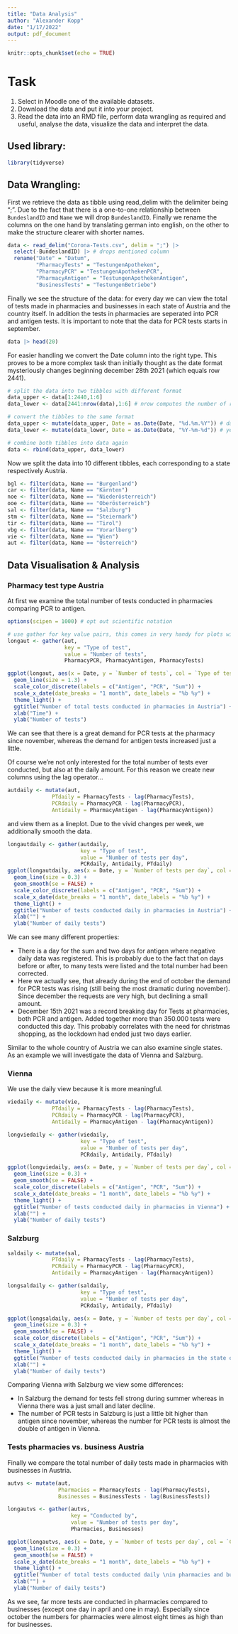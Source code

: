 ```yaml
---
title: "Data Analysis"
author: "Alexander Kopp"
date: "1/17/2022"
output: pdf_document
---
```


```r
knitr::opts_chunk$set(echo = TRUE)
```

# Task

1. Select in Moodle one of the available datasets.
2. Download the data and put it into your project.
3. Read the data into an RMD file, perform data wrangling as required and useful, analyse the data,
visualize the data and interpret the data.


## Used library:

```r

library(tidyverse)

```


## Data Wrangling:

First we retrieve the data as tibble using read_delim with the delimiter being ";". Due to the fact that there is a one-to-one relationship between `BundeslandID` and `Name` we will drop `BundeslandID`. Finally we rename the columns on the one hand by translating german into english, on the other to make the structure clearer with shorter names.

```r

data <- read_delim("Corona-Tests.csv", delim = ";") |> 
  select(-BundeslandID) |> # drops mentioned column
  rename("Date" = "Datum",
         "PharmacyTests" = "TestungenApotheken",
         "PharmacyPCR" = "TestungenApothekenPCR",
         "PharmacyAntigen" = "TestungenApothekenAntigen",
         "BusinessTests" = "TestungenBetriebe")

```


Finally we see the structure of the data: for every day we can view the total of tests made in pharmacies and businesses in each state of Austria and the country itself. In addition the tests in pharmacies are seperated into PCR and antigen tests. It is important to note that the data for PCR tests starts in september.

```r
data |> head(20)
```


For easier handling we convert the Date column into the right type. This proves to be a more complex task than initially thought as the date format mysteriously changes beginning december 28th 2021 (which equals row 2441).

```r

# split the data into two tibbles with different format
data_upper <- data[1:2440,1:6]
data_lower <- data[2441:nrow(data),1:6] # nrow computes the number of rows

# convert the tibbles to the same format
data_upper <- mutate(data_upper, Date = as.Date(Date, "%d.%m.%Y")) # day.month.year
data_lower <- mutate(data_lower, Date = as.Date(Date, "%Y-%m-%d")) # year-month-day

# combine both tibbles into data again
data <- rbind(data_upper, data_lower)
```


Now we split the data into 10 different tibbles, each corresponding to a state respectively Austria.

```r

bgl <- filter(data, Name == "Burgenland")
car <- filter(data, Name == "Kärnten")
noe <- filter(data, Name == "Niederösterreich")
ooe <- filter(data, Name == "Oberösterreich")
sal <- filter(data, Name == "Salzburg")
stm <- filter(data, Name == "Steiermark")
tir <- filter(data, Name == "Tirol")
vbg <- filter(data, Name == "Vorarlberg")
vie <- filter(data, Name == "Wien")
aut <- filter(data, Name == "Österreich")

```


## Data Visualisation & Analysis

### Pharmacy test type Austria

At first we examine the total number of tests conducted in pharmacies comparing PCR to antigen.

```r

options(scipen = 1000) # opt out scientific notation

# use gather for key value pairs, this comes in very handy for plots with multiple graphs
longaut <- gather(aut,
                  key = "Type of test",
                  value = "Number of tests",
                  PharmacyPCR, PharmacyAntigen, PharmacyTests)

ggplot(longaut, aes(x = Date, y = `Number of tests`, col = `Type of test`)) +
  geom_line(size = 1.3) +
  scale_color_discrete(labels = c("Antigen", "PCR", "Sum")) +
  scale_x_date(date_breaks = "1 month", date_labels = "%b %y") +
  theme_light() +
  ggtitle("Number of total tests conducted in pharmacies in Austria") +
  xlab("Time") +
  ylab("Number of tests")

```

We can see that there is a great demand for PCR tests at the pharmacy since november, whereas the demand for antigen tests increased just a little.


Of course we're not only interested for the total number of tests ever conducted, but also at the daily amount. For this reason we create new columns using the lag operator...

```r

autdaily <- mutate(aut,
              PTdaily = PharmacyTests - lag(PharmacyTests),
              PCRdaily = PharmacyPCR - lag(PharmacyPCR),
              Antidaily = PharmacyAntigen - lag(PharmacyAntigen))

```


and view them as a lineplot. Due to the vivid changes per week, we additionally smooth the data.

```r

longautdaily <- gather(autdaily,
                       key = "Type of test",
                       value = "Number of tests per day",
                       PCRdaily, Antidaily, PTdaily)
ggplot(longautdaily, aes(x = Date, y = `Number of tests per day`, col = `Type of test`)) +
  geom_line(size = 0.3) +
  geom_smooth(se = FALSE) +
  scale_color_discrete(labels = c("Antigen", "PCR", "Sum")) +
  scale_x_date(date_breaks = "1 month", date_labels = "%b %y") +
  theme_light() +
  ggtitle("Number of tests conducted daily in pharmacies in Austria") +
  xlab("") +
  ylab("Number of daily tests")

```

We can see many different properties:

* There is a day for the sum and two days for antigen where negative daily data was registered. This is probably due to the fact that on days before or after, to many tests were listed and the total number had been corrected.
* Here we actually see, that already during the end of october the demand for PCR tests was rising (still being the most dramatic during november). Since december the requests are very high, but declining a small amount.
* December 15th 2021 was a record breaking day for Tests at pharmacies, both PCR and antigen. Added together more than 350.000 tests were conducted this day. This probably correlates with the need for christmas shopping, as the lockdown had ended just two days earlier.



Similar to the whole country of Austria we can also examine single states. As an example we will investigate the data of Vienna and Salzburg.

### Vienna

We use the daily view because it is more meaningful.

```r

viedaily <- mutate(vie,
              PTdaily = PharmacyTests - lag(PharmacyTests),
              PCRdaily = PharmacyPCR - lag(PharmacyPCR),
              Antidaily = PharmacyAntigen - lag(PharmacyAntigen))

```

```r

longviedaily <- gather(viedaily, 
                       key = "Type of test", 
                       value = "Number of tests per day", 
                       PCRdaily, Antidaily, PTdaily)

ggplot(longviedaily, aes(x = Date, y = `Number of tests per day`, col = `Type of test`)) +
  geom_line(size = 0.3) +
  geom_smooth(se = FALSE) +
  scale_color_discrete(labels = c("Antigen", "PCR", "Sum")) +
  scale_x_date(date_breaks = "1 month", date_labels = "%b %y") +
  theme_light() +
  ggtitle("Number of tests conducted daily in pharmacies in Vienna") +
  xlab("") +
  ylab("Number of daily tests")

```


### Salzburg

```r

saldaily <- mutate(sal,
              PTdaily = PharmacyTests - lag(PharmacyTests),
              PCRdaily = PharmacyPCR - lag(PharmacyPCR),
              Antidaily = PharmacyAntigen - lag(PharmacyAntigen))

longsaldaily <- gather(saldaily,
                       key = "Type of test",
                       value = "Number of tests per day",
                       PCRdaily, Antidaily, PTdaily)

ggplot(longsaldaily, aes(x = Date, y = `Number of tests per day`, col = `Type of test`)) +
  geom_line(size = 0.3) +
  geom_smooth(se = FALSE) +
  scale_color_discrete(labels = c("Antigen", "PCR", "Sum")) +
  scale_x_date(date_breaks = "1 month", date_labels = "%b %y") +
  theme_light() +
  ggtitle("Number of tests conducted daily in pharmacies in the state of Salzburg") +
  xlab("") +
  ylab("Number of daily tests")

```


Comparing Vienna with Salzburg we view some differences:

* In Salzburg the demand for tests fell strong during summer whereas in Vienna there was a just small and later decline.
* The number of PCR tests in Salzburg is just a little bit higher than antigen since november, whereas the number for PCR tests is almost the double of antigen in Vienna.


### Tests pharmacies vs. business Austria

Finally we compare the total number of daily tests made in pharmacies with businesses in Austria.

```r

autvs <- mutate(aut,
                Pharmacies = PharmacyTests - lag(PharmacyTests),
                Businesses = BusinessTests - lag(BusinessTests))

longautvs <- gather(autvs,
                    key = "Conducted by",
                    value = "Number of tests per day",
                    Pharmacies, Businesses)

ggplot(longautvs, aes(x = Date, y = `Number of tests per day`, col = `Conducted by`)) +
  geom_line(size = 0.3) +
  geom_smooth(se = FALSE) +
  scale_x_date(date_breaks = "1 month", date_labels = "%b %y") +
  theme_light() +
  ggtitle("Number of total tests conducted daily \nin pharmacies and businesses in Austria") +
  xlab("") +
  ylab("Number of daily tests")

```

As we see, far more tests are conducted in pharmacies compared to businesses (except one day in april and one in may). Especially since october the numbers for pharmacies were almost eight times as high than for businesses.

